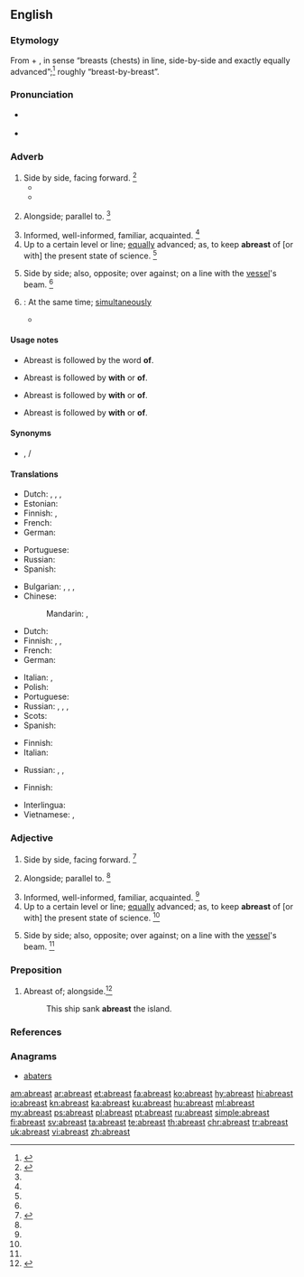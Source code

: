 ==English==

===Etymology===
From {{etyl|enm|en}} {{term|a||on|lang=enm}} + {{term|brest||breast|lang=enm}}, in sense “breasts (chests) in line, side-by-side and exactly equally advanced”;<ref name="oetyld">{{R:Online Etymology Dictionary}}</ref> roughly “breast-by-breast”.

===Pronunciation===
* {{a|US}} {{IPA|/əˈbɹɛst/|lang=en}}
* {{audio|en-us-abreast.ogg|Audio (US)|lang=en}}

===Adverb===
{{en-adv}}

# Side by side, facing forward. {{defdate|First attested from around (1350 to 1470.)}}<ref name=SOED>{{R:SOED5|page=8}}</ref>
#* {{quote-news|year=2012|date=July 15|author=Richard Williams|work=Guardian Unlimited|url=http://www.guardian.co.uk/sport/2012/jul/15/tour-de-france-2012-bradley-wiggins|title=Tour de France 2012: Carpet tacks cannot force Bradley Wiggins off track|passage=On Sunday afternoon it was as dark as night, with barely room for two riders '''abreast''' on a gradient that touches 20%.}}
#* {{quote-book|passage=Two men could hardly walk '''abreast'''.|author={{w|Thomas Babington Macaulay}}}}
# {{context|figurative|lang=en}} Alongside; parallel to. {{defdate|First attested in the mid 17<sup>th</sup> century.}}<ref name=SOED/>
# Informed, well-informed, familiar, acquainted. {{defdate|First attested in the mid 17<sup>th</sup> century.}}<ref name=SOED/>
# Up to a certain level or line; [[equally]] advanced; as, to keep '''abreast''' of [or with] the present state of science. {{defdate|First attested in the mid 17<sup>th</sup> century.}}<ref name=SOED/>
# {{context|nautical|lang=en}} Side by side; also, opposite; over against; on a line with the [[vessel]]'s beam. {{defdate|First attested in the late 17<sup>th</sup> century.}}<ref name=SOED/>
# {{context|obsolete|lang=en}}: At the same time; [[simultaneously]]
#* {{quote-book|passage='''Abreast''' therewith began a convocation.|author={{w|Thomas Fuller}}}}

====Usage notes====
* {{sense|nautical}} Abreast is followed by the word '''of'''.
* {{sense|alongside}} Abreast is followed by '''with''' or '''of'''.
* {{sense|informed}} Abreast is followed by '''with''' or '''of'''.
* {{sense|up to a certain level}} Abreast is followed by '''with''' or '''of'''.

====Synonyms====
* {{sense|informed}} {{l/en|apprised}}, {{l/en|up to date}}/{{l/en|up-to-date}}

====Translations====
{{trans-top|informed}}
* Dutch: {{t|nl|op de hoogte}}, {{t+|nl|bekend}}, {{t|nl|goed ingelicht}}, {{t+|nl|welingelicht}}
* Estonian: {{t|et|kursis}}
* Finnish: {{t+|fi|tietoinen}}, {{t|fi|ajan tasalla}}
* French: {{t+|fr|au courant}}
* German: {{t|de|auf dem Laufenden}}
{{trans-mid}}
* Portuguese: {{t|pt|[[bem]] [[informado]]}}
* Russian: {{t-check|ru|[[в]] [[курс|курсе]]|tr=v kúrse|sc=Cyrl}} {{attention|ru|2=was "[[в]] [[курс|курсе]]" - assumed sum-of-parts; if an idiom, remove the wikilinks to the individual words. see [[User:Kephir/gadgets/xte#Translation_fixing]]}}
* Spanish: {{t+|es|al corriente}}
{{trans-bottom}}

{{trans-top|side by side}}
* Bulgarian: {{t+|bg|редом}}, {{t|bg|един до друг|sc=Cyrl}}, {{t|bg|на един ред|sc=Cyrl}}, {{t|bg|рамо до рамо|sc=Cyrl}}
* Chinese:
*: Mandarin: {{t|cmn|並排|sc=Hani}}, {{t+|cmn|并排|tr=bìngpái|sc=Hani}}
* Dutch: {{t|nl|zij aan zij}}
* Finnish: {{t|fi|rinnakkain}}, {{t|fi|vierekkäin}}, {{t|fi|vierivieressä}}
* French: {{t+|fr|côte à côte}}
* German: {{t|de|beieinander}}
{{trans-mid}}
* Italian: {{t+|it|affiancato}}, {{t|it|di pari passo}}
* Polish: {{t|pl|obok siebie}}
* Portuguese: {{t|pt|lado a lado}}
* Russian: {{t-check|ru|[[в]] [[ряд]]|tr=v rjad|sc=Cyrl}} {{attention|ru|2=was "[[в]] [[ряд]]" - assumed sum-of-parts; if an idiom, remove the wikilinks to the individual words. see [[User:Kephir/gadgets/xte#Translation_fixing]]}}, {{t-check|ru|[[на]] [[один|одной]] [[линия|линии]]|tr=na odnój línii|sc=Cyrl}} {{attention|ru|2=was "[[на]] [[один|одной]] [[линия|линии]]" - assumed sum-of-parts; if an idiom, remove the wikilinks to the individual words. see [[User:Kephir/gadgets/xte#Translation_fixing]]}}, {{t+|ru|бок о бок|tr=bok ó bok|sc=Cyrl}}, {{t+|ru|рядом|tr=rjádom|sc=Cyrl}}
* Scots: {{t|sco|abreest}}
* Spanish: {{t|es|de lado a lado}}
{{trans-bottom}}

{{trans-top|nautical: side by side; also, opposite; over against; on a line with the vessel's beam}}
* Finnish: {{t|fi|kyljittäin}}
* Italian: {{t|it|al traverso}}
{{trans-mid}}
* Russian: {{t-check|ru|[[на]] [[один|одной]] [[линия|линии]]|tr=na odnój línii|sc=Cyrl}} {{attention|ru|2=was "[[на]] [[один|одной]] [[линия|линии]]" - assumed sum-of-parts; if an idiom, remove the wikilinks to the individual words. see [[User:Kephir/gadgets/xte#Translation_fixing]]}}, {{l/ru|на}} {{t+|ru|траверз|alt=траверзе|tr=na tráverze}}, {{t|ru|борт о борт|tr=bort ó bort}}
{{trans-bottom}}

{{trans-top|up to a certain level or line}}
* Finnish: {{t|fi|tasalla}}
{{trans-mid}}
{{trans-bottom}}

{{checktrans-top}}
* Interlingua: {{qualifier|2}} {{t-check|ia|in fila lateral}}
* Vietnamese: {{t-check|vi|đi sóng hàng với nhau}}, {{t-check|vi|theo kịp thời đại}}
{{trans-bottom}}

===Adjective===
{{en-adj}}

# Side by side, facing forward. {{defdate|First attested from around (1350 to 1470.)}}<ref name=SOED>{{R:SOED5|page=8}}</ref>
# {{context|figurative|lang=en}} Alongside; parallel to. {{defdate|First attested in the mid 17<sup>th</sup> century.}}<ref name=SOED/>
# Informed, well-informed, familiar, acquainted. {{defdate|First attested in the mid 17<sup>th</sup> century.}}<ref name=SOED/>
# Up to a certain level or line; [[equally]] advanced; as, to keep '''abreast''' of [or with] the present state of science. {{defdate|First attested in the mid 17<sup>th</sup> century.}}<ref name=SOED/>
# {{context|nautical|lang=en}} Side by side; also, opposite; over against; on a line with the [[vessel]]'s beam. {{defdate|First attested in the late 17<sup>th</sup> century.}}<ref name=SOED/>

===Preposition===
{{en-prep}}

# Abreast of; alongside.<ref>{{R:MW3 1976|page=5}}</ref>
#: This ship sank '''abreast''' the island.

===References===
<references/>

===Anagrams===
* [[abaters#English|abaters]]

[[am:abreast]]
[[ar:abreast]]
[[et:abreast]]
[[fa:abreast]]
[[ko:abreast]]
[[hy:abreast]]
[[hi:abreast]]
[[io:abreast]]
[[kn:abreast]]
[[ka:abreast]]
[[ku:abreast]]
[[hu:abreast]]
[[ml:abreast]]
[[my:abreast]]
[[ps:abreast]]
[[pl:abreast]]
[[pt:abreast]]
[[ru:abreast]]
[[simple:abreast]]
[[fi:abreast]]
[[sv:abreast]]
[[ta:abreast]]
[[te:abreast]]
[[th:abreast]]
[[chr:abreast]]
[[tr:abreast]]
[[uk:abreast]]
[[vi:abreast]]
[[zh:abreast]]